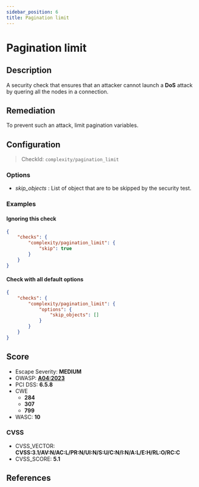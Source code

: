 ```yaml
---
sidebar_position: 6
title: Pagination limit
---
```


# Pagination limit

## Description

A security check that ensures that an attacker cannot launch a **DoS** attack by quering all the nodes in a connection.

## Remediation

To prevent such an attack, limit pagination variables.


## Configuration

> CheckId: `complexity/pagination_limit`

### Options

- *skip_objects* : List of object that are to be skipped by the security test.



### Examples


#### Ignoring this check

```json
{
    "checks": {
        "complexity/pagination_limit": {
            "skip": true
        }
    }
}
```


#### Check with all default options

```json
{
    "checks": {
        "complexity/pagination_limit": {
            "options": {
                "skip_objects": []
            }
        }
    }
}
```




## Score

- Escape Severity: **<span className="medium-severity">MEDIUM</span>**
- OWASP: **[A04:2023](https://github.com/OWASP/API-Security/blob/master/editions/2023/en/0xa4-unrestricted-resource-consumption.md)**
- PCI DSS: **6.5.8**
- CWE
  - **284**
  - **307**
  - **799**
- WASC: **10**



### CVSS

- CVSS_VECTOR: **CVSS:3.1/AV:N/AC:L/PR:N/UI:N/S:U/C:N/I:N/A:L/E:H/RL:O/RC:C**
- CVSS_SCORE: **5.1**

## References


